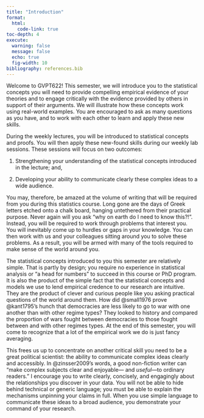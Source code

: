 ```yaml
---
title: "Introduction"
format:
  html:
    code-link: true
toc-depth: 4
execute: 
  warning: false
  message: false
  echo: true
  fig-width: 10
bibliography: references.bib
---
```


Welcome to GVPT622! This semester, we will introduce you to the statistical concepts you will need to provide compelling empirical evidence of your theories and to engage critically with the evidence provided by others in support of their arguments. We will illustrate how these concepts work using real-world examples. You are encouraged to ask as many questions as you have, and to work with each other to learn and apply these new skills.

During the weekly lectures, you will be introduced to statistical concepts and proofs. You will then apply these new-found skills during our weekly lab sessions. These sessions will focus on two outcomes:

1.  Strengthening your understanding of the statistical concepts introduced in the lecture; and,

2.  Developing your ability to communicate clearly these complex ideas to a wide audience.

You may, therefore, be amazed at the volume of writing that will be required from you during this statistics course. Long gone are the days of Greek letters etched onto a chalk board, hanging untethered from their practical purpose. Never again will you ask "why on earth do I need to know this?!". Instead, you will be required to work through problems that interest you. You will inevitably come up to hurdles or gaps in your knowledge. You can then work with us and your colleagues sitting around you to solve these problems. As a result, you will be armed with many of the tools required to make sense of the world around you.

The statistical concepts introduced to you this semester are relatively simple. That is partly by design; you require no experience in statistical analysis or "a head for numbers" to succeed in this course or PhD program. It is also the product of the simple fact that the statistical concepts and models we use to lend empirical credence to our research are intuitive. They are the product of clever and curious people like you asking practical questions of the world around them. How did @small1976 prove @kant1795's hunch that democracies are less likely to go to war with one another than with other regime types? They looked to history and compared the proportion of wars fought between democracies to those fought between and with other regimes types. At the end of this semester, you will come to recognize that a lot of the empirical work we do is just fancy averaging.

This frees us up to concentrate on another critical skill you need to be a great political scientist: the ability to communicate complex ideas clearly and accessibly. In @zinsser2009's words, a good non-fiction writer can "make complex subjects clear and enjoyable— and *useful—*to ordinary readers." I encourage you to write clearly, concisely, and engagingly about the relationships you discover in your data. You will not be able to hide behind technical or generic language; you must be able to explain the mechanisms unpinning your claims in full. When you use simple language to communicate these ideas to a broad audience, you demonstrate your command of your research. 
